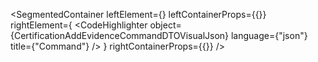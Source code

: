 
<SegmentedContainer
  leftElement={<CertificationAddEvidenceCommandDTODesc />}
  leftContainerProps={{}}
  rightElement={
    <CodeHighlighter
      object={CertificationAddEvidenceCommandDTOVisualJson}
      language={"json"}
      title={"Command"}
    />
  }
  rightContainerProps={{}}
/>
